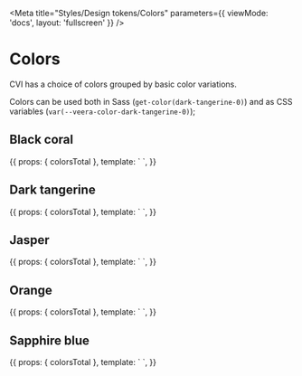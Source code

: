 
<Meta title="Styles/Design tokens/Colors" parameters={{ viewMode: 'docs', layout: 'fullscreen' }} />


# Colors

CVI has a choice of colors grouped by basic color variations.

Colors can be used both in Sass (`get-color(dark-tangerine-0)`) and as CSS variables (`var(--veera-color-dark-tangerine-0)`);

## Black coral

<Story name="Black coral" height="540px">
  {{
    props: { colorsTotal },
    template: `
      <veera-ng-storybook-color-cards>
        <veera-ng-storybook-color-card *ngFor="let _ of [].constructor(colorsTotal); let i = index" label="black-coral-{{ i }}" [ngStyle]="{'--color': 'var(--veera-color-black-coral-' + i + ')'}"></veera-ng-storybook-color-card>
      </veera-ng-storybook-color-cards>
    `,
  }}
</Story>

## Dark tangerine

<Story name="Dark tangerine" height="540px">
  {{
    props: { colorsTotal },
    template: `
      <veera-ng-storybook-color-cards>
        <veera-ng-storybook-color-card *ngFor="let _ of [].constructor(colorsTotal); let i = index" label="dark-tangerine-{{ i }}" [ngStyle]="{'--color': 'var(--veera-color-dark-tangerine-' + i}"></veera-ng-storybook-color-card>
      </veera-ng-storybook-color-cards>
    `,
  }}
</Story>

## Jasper

<Story name="Jasper" height="540px">
  {{
    props: { colorsTotal },
    template: `
      <veera-ng-storybook-color-cards>
        <veera-ng-storybook-color-card *ngFor="let _ of [].constructor(colorsTotal); let i = index" label="jasper-{{ i }}" [ngStyle]="{'--color': 'var(--veera-color-jasper-' + i}"></veera-ng-storybook-color-card>
      </veera-ng-storybook-color-cards>
    `,
  }}
</Story>

## Orange

<Story name="Orange" height="540px">
  {{
    props: { colorsTotal },
    template: `
      <veera-ng-storybook-color-cards>
        <veera-ng-storybook-color-card *ngFor="let _ of [].constructor(colorsTotal); let i = index" label="orange-{{ i }}" [ngStyle]="{'--color': 'var(--veera-color-orange-' + i}"></veera-ng-storybook-color-card>
      </veera-ng-storybook-color-cards>
    `,
  }}
</Story>

## Sapphire blue

<Story name="Sapphire blue" height="540px">
  {{
    props: { colorsTotal },
    template: `
      <veera-ng-storybook-color-cards>
        <veera-ng-storybook-color-card *ngFor="let _ of [].constructor(colorsTotal); let i = index" label="sapphire-blue-{{ i }}" [ngStyle]="{'--color': 'var(--veera-color-sapphire-blue-' + i}"></veera-ng-storybook-color-card>
      </veera-ng-storybook-color-cards>
    `,
  }}
</Story>
